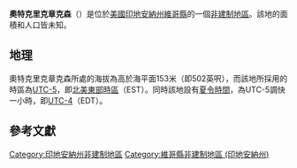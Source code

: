 {{noteTA
|G1=USState
|G2=地名
|G3=Unit
}}
{{Infobox settlement
|official_name            = 奧特克里克章克森
|native_name = Otter Creek Junction
|settlement_type          = [[非建制地區|非建制地區]]
|image_skyline            = 
|imagesize                = 
|image_map                = 
|mapsize                  = 
|pushpin_map              = USA Indiana
|pushpin_label            = 奧特克里克章克森
|pushpin_label_position   = top
|pushpin_map_caption      = 奧特克里克章克森在印地安納州的位置
|subdivision_type         = [[世界政區索引|國家]]
|subdivision_type1        = [[美国州份|州份]]
|subdivision_type2        = [[印地安納州行政区划|縣]]
|subdivision_name         = [[美国|美国]]
|subdivision_name1        = [[印地安納州|印地安納州]]
|subdivision_name2        = [[維哥縣_(印地安納州)|維哥縣]]
|elevation_ft             = 502
|elevation_m              = 153
|area_total_km2           = 
|area_total_sq_mi         = 
|area_land_km2            = 
|area_land_sq_mi          = 
|area_water_km2           = 
|area_water_sq_mi         = 
|population_as_of         = 2010
|population_footnotes     = 
|population_total         = 
|population_metro         = 
|population_density_km2   = auto
|population_density_sq_mi = auto
|timezone                 = [[北美东部时区|北美东部时区]]
|utc_offset               = -5
|coordinates              = {{coord|39|32|47|N|87|20|54|W|display=inline,title}}
| coor_pinpoint           = 
| coordinates_footnotes   = 
|timezone_DST             = EDT
|utc_offset_DST           = -4
|postal_code_type         = [[美國郵區編號|郵區編號]]
|postal_code              = 47805
|area_code                = {{link-en|电话区号765|Area code 765|765}}
|blank_name = [[地名信息系统|GNIS ID]]
|blank_info = 440746<ref name="GNIS">{{cite gnis|440746|Otter Creek Junction}}</ref>
}}
'''奧特克里克章克森'''（{{lang-en|Otter Creek Junction}}）是位於[[美國|美國]][[印地安納州|印地安納州]][[維哥縣_(印地安納州)|維哥縣]]的一個[[非建制地區|非建制地區]]。該地的面積和人口皆未知。

== 地理 ==
奧特克里克章克森所處的海拔為高於海平面153米（即502英呎），而該地所採用的時區為[[UTC-5|UTC-5]]，即[[北美東部時區|北美東部時區]]（EST）。同時該地設有[[夏令時間|夏令時間]]，為UTC-5調快一小時，即[[UTC-4|UTC-4]]（EDT）。

== 參考文獻 ==
{{reflist}}

{{維哥縣 (印地安納州)}}

{{DEFAULTSORT:Otter Creek Junction}}
[[Category:印地安納州非建制地區|Category:印地安納州非建制地區]]
[[Category:維哥縣非建制地區_(印地安納州)|Category:維哥縣非建制地區 (印地安納州)]]

{{Indiana-geo-stub}}